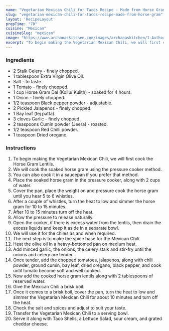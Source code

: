---
name: "Vegetarian Mexican Chili for Tacos Recipe - Made from Horse Gram"
slug: "vegetarian-mexican-chili-for-tacos-recipe-made-from-horse-gram"
layout: 'RecipeLayout'
prepTime: "70"
cuisine: "Mexican"
cuisineSlug: "mexican"
image: "https://www.archanaskitchen.com/images/archanaskitchen/1-Author/DivyaShivaraman/Vegetarian_Mexican_Chili_for_Tacos_Recipe_Made_from_Horse_Gram.jpg"
excerpt: "To begin making the Vegetarian Mexican Chili, we will first cook the Horse Gram Lentils"
---

### Ingredients

- 2 Stalk Celery - finely chopped.
- 1 tablespoon Extra Virgin Olive Oil.
- Salt - to taste.
- 1 Tomato - finely chopped.
- 1 cup Horse Gram Dal (Kollu/ Kulith) - soaked for 4 hours.
- 1 Onion - finely chopped.
- 1/2 teaspoon Black pepper powder - adjustable.
- 2 Pickled Jalapenos - finely chopped.
- 1 Bay leaf (tej patta).
- 3 cloves Garlic - finely chopped.
- 2 teaspoons Cumin powder (Jeera) - roasted.
- 1/2 teaspoon Red Chilli powder.
- 1 teaspoon Dried oregano.

### Instructions

1. To begin making the Vegetarian Mexican Chili, we will first cook the Horse Gram Lentils.
1. We will cook the soaked horse gram using the pressure cooker method.
1.  You can also cook it in a saucepan if you prefer that method.
1. Place the soaked horse gram in the pressure cooker, along with 2 cups of water.
1. Cover the pan, place the weight on and pressure cook the horse gram until you hear 5 to 6 whistles.
1. After a couple of whistles, turn the heat to low and simmer the horse gram for 10 to 15 minutes.
1. After 10 to 15 minutes turn off the heat.
1. Allow the pressure to release naturally.
1. Open the cooker, if there is excess water from the lentils, then drain the excess liquids and keep it aside in a separate bowl.
1. We will use it for the chiles as and when required.
1. The next step is to make the spice base for the Mexican Chili.
1. Heat the olive oil in a heavy-bottomed pan on medium heat.
1. Add minced garlic, the onions, the celery stalk and stir-fry until the onions and celery are tender.
1. Once tender, add the chopped tomatoes, jalapenos, along with chili powder, ground cumin, bay leaf, dried oregano, black pepper, and cook until tomato become soft and well cooked.
1. Now add the cooked horse gram lentils along with 2 tablespoons of reserved water.
1. Give the Mexican Chili a brisk boil.
1. Once it comes to a brisk boil, cover the pan, turn the heat to low and simmer the Vegetarian Mexican Chili for about 10 minutes and turn off the heat.
1. Check the salt and spices and adjust to suit your taste.
1. Transfer the Vegetarian Mexican Chili to a serving bowl.
1. Serve it along with Taco Shells, a Lettuce Salad, sour cream, and grated cheddar cheese.
